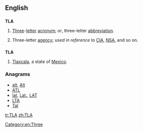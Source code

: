 {{also|tla}}
==English==
{{wikipedia|Three-letter acronym}}

==={{initialism-old|en}}===
'''TLA'''

# [[three|Three]]-[[letter]] [[acronym]]; ''or'', three-letter [[abbreviation]].
# {{US|humorous}} Three-letter [[agency]]; ''used in reference to'' [[CIA]], [[NSA]], and so on.

==={{abbreviation}}===
'''TLA'''

# [[Tlaxcala]], a state of [[Mexico]].

===Anagrams===
* [[alt#English|alt]], [[Alt#English|Alt]]
* [[ATL#English|ATL]]
* [[lat#English|lat]], [[Lat.#English|Lat.]], [[LAT#English|LAT]]
* [[LTA#English|LTA]]
* [[Tal#English|Tal]]

[[Category:en:Three]]

[[tr:TLA]]
[[zh:TLA]]